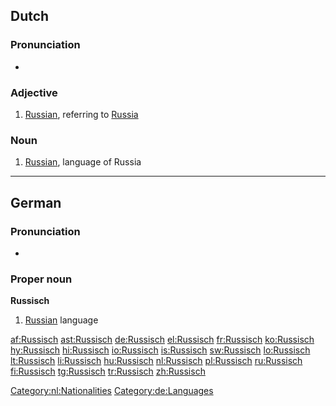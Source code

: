 {{also|russisch}}
==Dutch==

===Pronunciation===
* {{audio|Nl-Russisch.ogg|audio}}

===Adjective===
{{infl|nl|adjective|inflected|Russische}}

# [[Russian]], referring to [[Russia]]

===Noun===
{{infl|nl|noun|g=n}}

# [[Russian]], language of Russia

[[Category:nl:Nationalities]]
----

==German==

===Pronunciation===
* {{audio|De-Russisch.ogg|audio}}

===Proper noun===
'''Russisch'''

# [[Russian]] language

[[Category:de:Languages]]

[[af:Russisch]]
[[ast:Russisch]]
[[de:Russisch]]
[[el:Russisch]]
[[fr:Russisch]]
[[ko:Russisch]]
[[hy:Russisch]]
[[hi:Russisch]]
[[io:Russisch]]
[[is:Russisch]]
[[sw:Russisch]]
[[lo:Russisch]]
[[lt:Russisch]]
[[li:Russisch]]
[[hu:Russisch]]
[[nl:Russisch]]
[[pl:Russisch]]
[[ru:Russisch]]
[[fi:Russisch]]
[[tg:Russisch]]
[[tr:Russisch]]
[[zh:Russisch]]